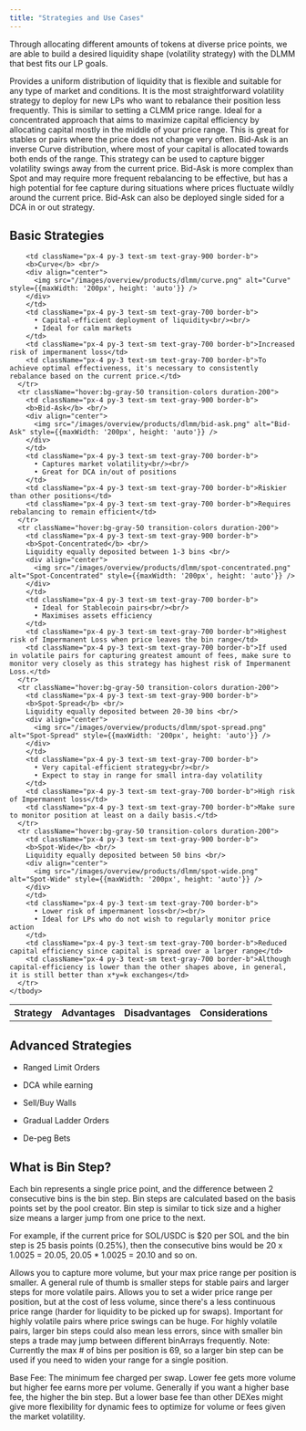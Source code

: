 ```yaml
---
title: "Strategies and Use Cases"
---
```


Through allocating different amounts of tokens at diverse price points, we are able to build a desired liquidity shape (volatility strategy) with the DLMM that best fits our LP goals. 

<CardGroup>
  <Card title="Spot" icon="chart-column" iconType="solid">
    Provides a uniform distribution of liquidity that is flexible and suitable for any type of market and conditions. It is the most straightforward volatility strategy to deploy for new LPs who want to rebalance their position less frequently. This is similar to setting a CLMM price range.
  </Card>
  <Card title="Curve" icon="chart-scatter-bubble" iconType="solid">
    Ideal for a concentrated approach that aims to maximize capital efficiency by allocating capital mostly in the middle of your price range. This is great for stables or pairs where the price does not change very often.
  </Card>
  <Card title="Bid-Ask" icon="chart-waterfall" iconType="solid">
    Bid-Ask is an inverse Curve distribution, where most of your capital is allocated towards both ends of the range. This strategy can be used to capture bigger volatility swings away from the current price. Bid-Ask is more complex than Spot and may require more frequent rebalancing to be effective, but has a high potential for fee capture during situations where prices fluctuate wildly around the current price. Bid-Ask can also be deployed single sided for a DCA in or out strategy.
  </Card>
</CardGroup>

## Basic Strategies

<div className="overflow-x-auto">
  <table className="min-w-full border border-gray-200 rounded-lg">
    <thead>
      <tr className="bg-gray-50">
        <th className="px-4 py-3 text-left text-sm font-medium text-gray-700 border-b">Strategy</th>
        <th className="px-4 py-3 text-left text-sm font-medium text-gray-700 border-b">Advantages</th>
        <th className="px-4 py-3 text-left text-sm font-medium text-gray-700 border-b">Disadvantages</th>
        <th className="px-4 py-3 text-left text-sm font-medium text-gray-700 border-b">Considerations</th>
      </tr>
    </thead>
    <tbody>
      <tr className="hover:bg-gray-50 transition-colors duration-200">

        <td className="px-4 py-3 text-sm text-gray-900 border-b">
        <b>Curve</b> <br/>
        <div align="center">
          <img src="/images/overview/products/dlmm/curve.png" alt="Curve" style={{maxWidth: '200px', height: 'auto'}} />
        </div>
        </td>
        <td className="px-4 py-3 text-sm text-gray-700 border-b">
          • Capital-efficient deployment of liquidity<br/><br/>
          • Ideal for calm markets
        </td>
        <td className="px-4 py-3 text-sm text-gray-700 border-b">Increased risk of impermanent loss</td>
        <td className="px-4 py-3 text-sm text-gray-700 border-b">To achieve optimal effectiveness, it's necessary to consistently rebalance based on the current price.</td>
      </tr>
      <tr className="hover:bg-gray-50 transition-colors duration-200">
        <td className="px-4 py-3 text-sm text-gray-900 border-b">
        <b>Bid-Ask</b> <br/>
        <div align="center">
          <img src="/images/overview/products/dlmm/bid-ask.png" alt="Bid-Ask" style={{maxWidth: '200px', height: 'auto'}} />
        </div>
        </td>
        <td className="px-4 py-3 text-sm text-gray-700 border-b">
          • Captures market volatility<br/><br/>
          • Great for DCA in/out of positions
        </td>
        <td className="px-4 py-3 text-sm text-gray-700 border-b">Riskier than other positions</td>
        <td className="px-4 py-3 text-sm text-gray-700 border-b">Requires rebalancing to remain efficient</td>
      </tr>
      <tr className="hover:bg-gray-50 transition-colors duration-200">
        <td className="px-4 py-3 text-sm text-gray-900 border-b">
        <b>Spot-Concentrated</b> <br/>
        Liquidity equally deposited between 1-3 bins <br/>
        <div align="center">
          <img src="/images/overview/products/dlmm/spot-concentrated.png" alt="Spot-Concentrated" style={{maxWidth: '200px', height: 'auto'}} />
        </div>
        </td>
        <td className="px-4 py-3 text-sm text-gray-700 border-b">
          • Ideal for Stablecoin pairs<br/><br/>
          • Maximises assets efficiency
        </td>
        <td className="px-4 py-3 text-sm text-gray-700 border-b">Highest risk of Impermanent Loss when price leaves the bin range</td>
        <td className="px-4 py-3 text-sm text-gray-700 border-b">If used in volatile pairs for capturing greatest amount of fees, make sure to monitor very closely as this strategy has highest risk of Impermanent Loss.</td>
      </tr>
      <tr className="hover:bg-gray-50 transition-colors duration-200">
        <td className="px-4 py-3 text-sm text-gray-900 border-b">
        <b>Spot-Spread</b> <br/>
        Liquidity equally deposited between 20-30 bins <br/>
        <div align="center">
          <img src="/images/overview/products/dlmm/spot-spread.png" alt="Spot-Spread" style={{maxWidth: '200px', height: 'auto'}} />
        </div>
        </td>
        <td className="px-4 py-3 text-sm text-gray-700 border-b">
          • Very capital-efficient strategy<br/><br/>
          • Expect to stay in range for small intra-day volatility
        </td>
        <td className="px-4 py-3 text-sm text-gray-700 border-b">High risk of Impermanent loss</td>
        <td className="px-4 py-3 text-sm text-gray-700 border-b">Make sure to monitor position at least on a daily basis.</td>
      </tr>
      <tr className="hover:bg-gray-50 transition-colors duration-200">
        <td className="px-4 py-3 text-sm text-gray-900 border-b">
        <b>Spot-Wide</b> <br/>
        Liquidity equally deposited between 50 bins <br/>
        <div align="center">
          <img src="/images/overview/products/dlmm/spot-wide.png" alt="Spot-Wide" style={{maxWidth: '200px', height: 'auto'}} />
        </div>
        </td>
        <td className="px-4 py-3 text-sm text-gray-700 border-b">
          • Lower risk of impermanent loss<br/><br/>
          • Ideal for LPs who do not wish to regularly monitor price action
        </td>
        <td className="px-4 py-3 text-sm text-gray-700 border-b">Reduced capital efficiency since capital is spread over a larger range</td>
        <td className="px-4 py-3 text-sm text-gray-700 border-b">Although capital-efficiency is lower than the other shapes above, in general, it is still better than x*y=k exchanges</td>
      </tr>
    </tbody>
  </table>
</div>

## Advanced Strategies

- Ranged Limit Orders

- DCA while earning

- Sell/Buy Walls

- Gradual Ladder Orders

- De-peg Bets

## What is Bin Step?

Each bin represents a single price point, and the difference between 2 consecutive bins is the bin step. Bin steps are calculated based on the basis points set by the pool creator. Bin step is similar to tick size and a higher size means a larger jump from one price to the next.

For example, if the current price for SOL/USDC is $20 per SOL and the bin step is 25 basis points (0.25%), then the consecutive bins would be 20 x 1.0025 = 20.05, 20.05 * 1.0025 = 20.10 and so on.

<CardGroup>
  <Card title="Smaller Bin Step" icon="arrow-down" iconType="solid">
    Allows you to capture more volume, but your max price range per position is smaller. A general rule of thumb is smaller steps for stable pairs and larger steps for more volatile pairs.
  </Card>
  <Card title="Larger Bin Step" icon="arrow-up" iconType="solid">
    Allows you to set a wider price range per position, but at the cost of less volume, since there's a less continuous price range (harder for liquidity to be picked up for swaps). Important for highly volatile pairs where price swings can be huge. For highly volatile pairs, larger bin steps could also mean less errors, since with smaller bin steps a trade may jump between different binArrays frequently. Note: Currently the max # of bins per position is 69, so a larger bin step can be used if you need to widen your range for a single position.
  </Card>
</CardGroup>

Base Fee: The minimum fee charged per swap. Lower fee gets more volume but higher fee earns more per volume. Generally if you want a higher base fee, the higher the bin step. But a lower base fee than other DEXes might give more flexibility for dynamic fees to optimize for volume or fees given the market volatility.